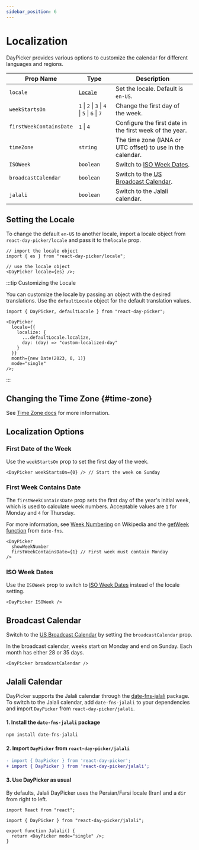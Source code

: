```yaml
---
sidebar_position: 6
---
```


# Localization

DayPicker provides various options to customize the calendar for different languages and regions.

| Prop Name               | Type                                          | Description                                                                              |
| ----------------------- | --------------------------------------------- | ---------------------------------------------------------------------------------------- |
| `locale`                | [`Locale`](https://date-fns.org/docs/I18n)    | Set the locale. Default is `en-US`.                                                      |
| `weekStartsOn`          | `1` \| `2` \| `3` \| `4` \| `5` \| `6` \| `7` | Change the first day of the week.                                                        |
| `firstWeekContainsDate` | `1` \| `4`                                    | Configure the first date in the first week of the year.                                  |
| `timeZone`              | `string`                                      | The time zone (IANA or UTC offset) to use in the calendar.                               |
| `ISOWeek`               | `boolean`                                     | Switch to [ISO Week Dates](https://en.wikipedia.org/wiki/ISO_week_date).                 |
| `broadcastCalendar`     | `boolean`                                     | Switch to the [US Broadcast Calendar](https://en.wikipedia.org/wiki/Broadcast_calendar). |
| `jalali`                | `boolean`                                     | Switch to the Jalali calendar.                                                           |

## Setting the Locale

To change the default `en-US` to another locale, import a locale object from `react-day-picker/locale` and pass it to the`locale` prop.

```tsx
// import the locale object
import { es } from "react-day-picker/locale";

// use the locale object
<DayPicker locale={es} />;
```

<BrowserWindow>
  <Examples.Spanish />
</BrowserWindow>

:::tip Customizing the Locale

You can customize the locale by passing an object with the desired translations. Use the `defaultLocale` object for the default translation values.

```tsx
import { DayPicker, defaultLocale } from "react-day-picker";

<DayPicker
  locale={{
    localize: {
      ...defaultLocale.localize,
      day: (day) => "custom-localized-day"
    }
  }}
  month={new Date(2023, 0, 1)}
  mode="single"
/>;
```

:::

## Changing the Time Zone {#time-zone}

See [Time Zone docs](./time-zone.mdx) for more information.

## Localization Options

### First Date of the Week

Use the `weekStartsOn` prop to set the first day of the week.

```tsx
<DayPicker weekStartsOn={0} /> // Start the week on Sunday
```

<BrowserWindow>
  <Examples.WeekStartsOn />
</BrowserWindow>

### First Week Contains Date

The `firstWeekContainsDate` prop sets the first day of the year's initial week, which is used to calculate week numbers. Acceptable values are `1` for Monday and `4` for Thursday.

For more information, see [Week Numbering](https://en.wikipedia.org/wiki/Week#Numbering) on Wikipedia and the [getWeek function](https://date-fns.org/docs/getWeek) from `date-fns`.

```tsx
<DayPicker
  showWeekNumber
  firstWeekContainsDate={1} // First week must contain Monday
/>
```

### ISO Week Dates

Use the `ISOWeek` prop to switch to [ISO Week Dates](https://en.wikipedia.org/wiki/ISO_week_date) instead of the locale setting.

```tsx
<DayPicker ISOWeek />
```

<BrowserWindow>
  <Examples.WeeknumberIso />
</BrowserWindow>

## Broadcast Calendar

Switch to the [US Broadcast Calendar](https://en.wikipedia.org/wiki/Broadcast_calendar) by setting the `broadcastCalendar` prop.

In the broadcast calendar, weeks start on Monday and end on Sunday. Each month has either 28 or 35 days.

```tsx
<DayPicker broadcastCalendar />
```

<BrowserWindow>
  <Examples.BroadcastCalendar />
</BrowserWindow>

## Jalali Calendar

DayPicker supports the Jalali calendar through the [date-fns-jalali](https://www.npmjs.com/package/date-fns-jalali) package. To switch to the Jalali calendar, add `date-fns-jalali` to your dependencies and import `DayPicker` from `react-day-picker/jalali`.

#### 1. Install the `date-fns-jalali` package

```bash npm2yarn
npm install date-fns-jalali
```

#### 2. Import `DayPicker` from `react-day-picker/jalali`

```diff
- import { DayPicker } from 'react-day-picker';
+ import { DayPicker } from 'react-day-picker/jalali';
```

#### 3. Use DayPicker as usual

By defaults, Jalali DayPicker uses the Persian/Farsi locale (Iran) and a `dir` from right to left.

```tsx title="./JalaliCalendar.jsx"
import React from "react";

import { DayPicker } from "react-day-picker/jalali";

export function Jalali() {
  return <DayPicker mode="single" />;
}
```

<BrowserWindow>
  <Examples.Jalali />
</BrowserWindow>
